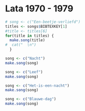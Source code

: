 # Lata 1970 - 1979

```r
# song <- c("Een-beetje-verliefd")
titles <- songs$BIBTEXKEY[1]
#title <- titles[6]
for(title in titles) {
  make.song(title)
#  cat("  \n")
  }
```


```r
song <- c("Nacht")
make.song(song)
```


```r
song <- c("Leef")
make.song(song)
```

```r
song <- c("Het-is-een-nacht")
make.song(song)
```

```r
song <- c("Blauwe-dag")
make.song(song)
```

